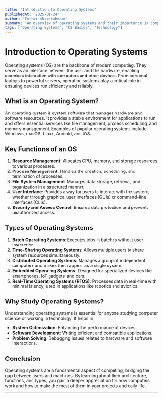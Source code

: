```yaml
---
title: "Introduction to Operating Systems"
publishedAt: '2025-01-24'
author: 'Ferhat Abderrahmane'
summary: "An overview of operating systems and their importance in computing."
tags: ["Operating Systems", "CS Basics", "Technology"]
---
```


# Introduction to Operating Systems

Operating systems (OS) are the backbone of modern computing. They serve as an interface between the user and the hardware, enabling seamless interaction with computers and other devices. From personal laptops to powerful servers, operating systems play a critical role in ensuring devices run efficiently and reliably.

## What is an Operating System?
An operating system is system software that manages hardware and software resources. It provides a stable environment for applications to run and offers essential services like file management, process scheduling, and memory management. Examples of popular operating systems include Windows, macOS, Linux, Android, and iOS.

## Key Functions of an OS
1. **Resource Management**: Allocates CPU, memory, and storage resources to various processes.
2. **Process Management**: Handles the creation, scheduling, and termination of processes.
3. **File System Management**: Manages data storage, retrieval, and organization in a structured manner.
4. **User Interface**: Provides a way for users to interact with the system, whether through graphical user interfaces (GUIs) or command-line interfaces (CLIs).
5. **Security and Access Control**: Ensures data protection and prevents unauthorized access.

## Types of Operating Systems
1. **Batch Operating Systems**: Executes jobs in batches without user interaction.
2. **Time-Sharing Operating Systems**: Allows multiple users to share system resources simultaneously.
3. **Distributed Operating Systems**: Manages a group of independent computers and makes them appear as a single system.
4. **Embedded Operating Systems**: Designed for specialized devices like smartphones, IoT gadgets, and cars.
5. **Real-Time Operating Systems (RTOS)**: Processes data in real-time with minimal latency, used in applications like robotics and avionics.

## Why Study Operating Systems?
Understanding operating systems is essential for anyone studying computer science or working in technology. It helps in:
- **System Optimization**: Enhancing the performance of devices.
- **Software Development**: Writing efficient and compatible applications.
- **Problem Solving**: Debugging issues related to hardware and software interactions.

## Conclusion
Operating systems are a fundamental aspect of computing, bridging the gap between users and machines. By learning about their architecture, functions, and types, you gain a deeper appreciation for how computers work and how to make the most of them in your projects and daily life.

---



